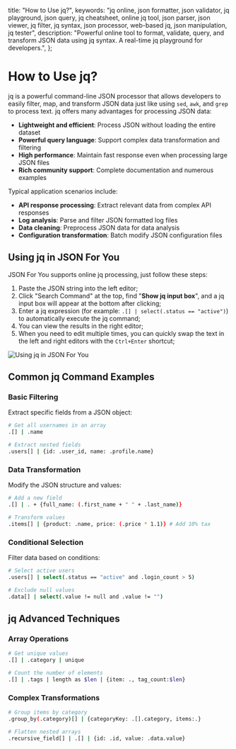 
  title: "How to Use jq?",
  keywords: "jq online, json formatter, json validator, jq playground, json query, jq cheatsheet, online jq tool, json parser, json viewer, jq filter, jq syntax, json processor, web-based jq, json manipulation, jq tester",
  description: "Powerful online tool to format, validate, query, and transform JSON data using jq syntax. A real-time jq playground for developers.",
};

# How to Use jq?

jq is a powerful command-line JSON processor that allows developers to easily filter, map, and transform JSON data just like using `sed`, `awk`, and `grep` to process text. jq offers many advantages for processing JSON data:

- **Lightweight and efficient**: Process JSON without loading the entire dataset
- **Powerful query language**: Support complex data transformation and filtering
- **High performance**: Maintain fast response even when processing large JSON files
- **Rich community support**: Complete documentation and numerous examples

Typical application scenarios include:

- **API response processing**: Extract relevant data from complex API responses
- **Log analysis**: Parse and filter JSON formatted log files
- **Data cleaning**: Preprocess JSON data for data analysis
- **Configuration transformation**: Batch modify JSON configuration files

## Using jq in JSON For You

JSON For You supports online jq processing, just follow these steps:

1. Paste the JSON string into the left editor;
2. Click "Search Command" at the top, find "**Show jq input box**", and a jq input box will appear at the bottom after clicking;
3. Enter a jq expression (for example: `.[] | select(.status == "active")`) to automatically execute the jq command;
4. You can view the results in the right editor;
5. When you need to edit multiple times, you can quickly swap the text in the left and right editors with the `Ctrl+Enter` shortcut;

<img src="/example/jq.gif" alt="Using jq in JSON For You" />

## Common jq Command Examples

### Basic Filtering

Extract specific fields from a JSON object:

```bash
# Get all usernames in an array
.[] | .name

# Extract nested fields
.users[] | {id: .user_id, name: .profile.name}
```

### Data Transformation

Modify the JSON structure and values:

```bash
# Add a new field
.[] | . + {full_name: (.first_name + " " + .last_name)}

# Transform values
.items[] | {product: .name, price: (.price * 1.1)} # Add 10% tax
```

### Conditional Selection

Filter data based on conditions:

```bash
# Select active users
.users[] | select(.status == "active" and .login_count > 5)

# Exclude null values
.data[] | select(.value != null and .value != "")
```

## jq Advanced Techniques

### Array Operations

```bash
# Get unique values
.[] | .category | unique

# Count the number of elements
.[] | .tags | length as $len | {item: ., tag_count:$len}
```

### Complex Transformations

```bash
# Group items by category
.group_by(.category)[] | {categoryKey: .[].category, items:.}

# Flatten nested arrays
.recursive_field[] | .[] | {id: .id, value: .data.value}
```

<Refer />